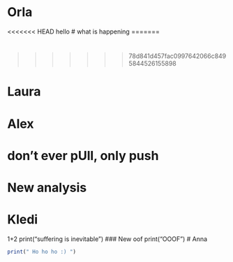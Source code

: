 # Orla
<<<<<<< HEAD
hello
# what is happening
=======

# 
>>>>>>> 78d841d457fac0997642066c8495844526155898

# Laura

# 

# Alex
# don't ever pUll, only push
# New analysis
# Kledi
1+2
print("suffering is inevitable")
### New oof
print("OOOF")
# Anna

```r
print(" Ho ho ho :) ")
```

# 
